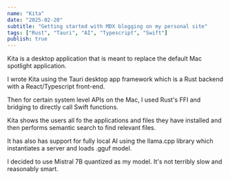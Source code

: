 ```yaml
---
name: "Kita"
date: "2025-02-20"
subtitle: "Getting started with MDX blogging on my personal site"
tags: ["Rust", "Tauri", "AI", "Typescript", "Swift"]
publish: true
---
```


Kita is a desktop application that is meant to replace the default Mac spotlight application.

I wrote Kita using the Tauri desktop app framework which is a Rust backend with a React/Typescript front-end.

Then for certain system level APIs on the Mac, I used Rust's FFI and bridging to directly call Swift functions.

Kita shows the users all fo the applications and files they have installed and then performs semantic search to find relevant files.

It has also has support for fully local AI using the llama.cpp library which instantiates a server and loads .gguf model.

I decided to use Mistral 7B quantized as my model. It's not terribly slow and reasonably smart.
